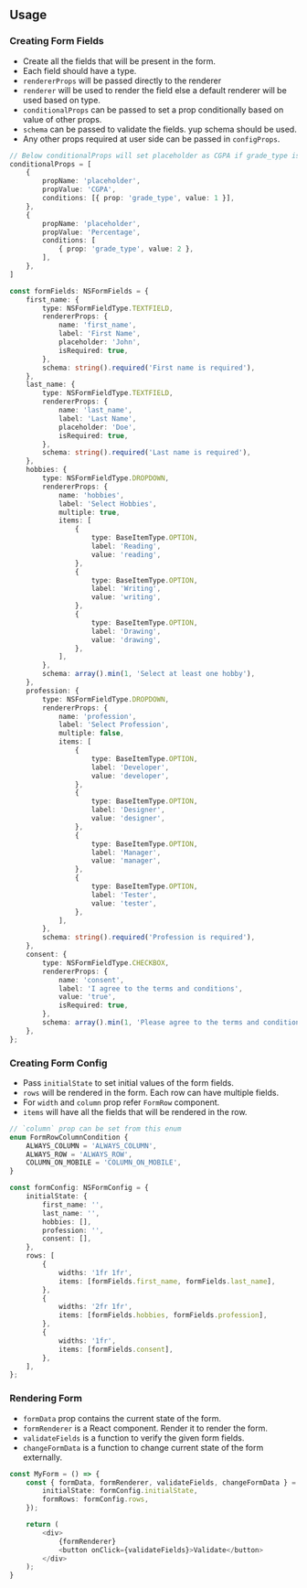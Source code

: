 ## Usage

### Creating Form Fields

- Create all the fields that will be present in the form.
- Each field should have a type.
- `rendererProps` will be passed directly to the renderer
- `renderer` will be used to render the field else a default renderer will be used based on type.
- `conditionalProps` can be passed to set a prop conditionally based on value of other props.
- `schema` can be passed to validate the fields. yup schema should be used.
- Any other props required at user side can be passed in `configProps`.

```typescript
// Below conditionalProps will set placeholder as CGPA if grade_type is 1 else it will set placeholder as Percentage
conditionalProps = [
    {
        propName: 'placeholder',
        propValue: 'CGPA',
        conditions: [{ prop: 'grade_type', value: 1 }],
    },
    {
        propName: 'placeholder',
        propValue: 'Percentage',
        conditions: [
            { prop: 'grade_type', value: 2 },
        ],
    },
]
```

```typescript
const formFields: NSFormFields = {
    first_name: {
        type: NSFormFieldType.TEXTFIELD,
        rendererProps: {
            name: 'first_name',
            label: 'First Name',
            placeholder: 'John',
            isRequired: true,
        },
        schema: string().required('First name is required'),
    },
    last_name: {
        type: NSFormFieldType.TEXTFIELD,
        rendererProps: {
            name: 'last_name',
            label: 'Last Name',
            placeholder: 'Doe',
            isRequired: true,
        },
        schema: string().required('Last name is required'),
    },
    hobbies: {
        type: NSFormFieldType.DROPDOWN,
        rendererProps: {
            name: 'hobbies',
            label: 'Select Hobbies',
            multiple: true,
            items: [
                {
                    type: BaseItemType.OPTION,
                    label: 'Reading',
                    value: 'reading',
                },
                {
                    type: BaseItemType.OPTION,
                    label: 'Writing',
                    value: 'writing',
                },
                {
                    type: BaseItemType.OPTION,
                    label: 'Drawing',
                    value: 'drawing',
                },
            ],
        },
        schema: array().min(1, 'Select at least one hobby'),
    },
    profession: {
        type: NSFormFieldType.DROPDOWN,
        rendererProps: {
            name: 'profession',
            label: 'Select Profession',
            multiple: false,
            items: [
                {
                    type: BaseItemType.OPTION,
                    label: 'Developer',
                    value: 'developer',
                },
                {
                    type: BaseItemType.OPTION,
                    label: 'Designer',
                    value: 'designer',
                },
                {
                    type: BaseItemType.OPTION,
                    label: 'Manager',
                    value: 'manager',
                },
                {
                    type: BaseItemType.OPTION,
                    label: 'Tester',
                    value: 'tester',
                },
            ],
        },
        schema: string().required('Profession is required'),
    },
    consent: {
        type: NSFormFieldType.CHECKBOX,
        rendererProps: {
            name: 'consent',
            label: 'I agree to the terms and conditions',
            value: 'true',
            isRequired: true,
        },
        schema: array().min(1, 'Please agree to the terms and conditions'),
    },
};
```

### Creating Form Config

- Pass `initialState` to set initial values of the form fields.
- `rows` will be rendered in the form. Each row can have multiple fields.
- For `width` and `column` prop refer `FormRow` component.
- `items` will have all the fields that will be rendered in the row.

```typescript
// `column` prop can be set from this enum
enum FormRowColumnCondition {
    ALWAYS_COLUMN = 'ALWAYS_COLUMN',
    ALWAYS_ROW = 'ALWAYS_ROW',
    COLUMN_ON_MOBILE = 'COLUMN_ON_MOBILE',
}
```

```typescript
const formConfig: NSFormConfig = {
    initialState: {
        first_name: '',
        last_name: '',
        hobbies: [],
        profession: '',
        consent: [],
    },
    rows: [
        {
            widths: '1fr 1fr',
            items: [formFields.first_name, formFields.last_name],
        },
        {
            widths: '2fr 1fr',
            items: [formFields.hobbies, formFields.profession],
        },
        {
            widths: '1fr',
            items: [formFields.consent],
        },
    ],
};
```

### Rendering Form

- `formData` prop contains the current state of the form.
- `formRenderer` is a React component. Render it to render the form.
- `validateFields` is a function to verify the given form fields.
- `changeFormData` is a function to change current state of the form externally.

```typescript
const MyForm = () => {
    const { formData, formRenderer, validateFields, changeFormData } = useNSFormHook({
        initialState: formConfig.initialState,
        formRows: formConfig.rows,
    });

    return (
        <div>
            {formRenderer}
            <button onClick={validateFields}>Validate</button>
        </div>
    );
}
```
